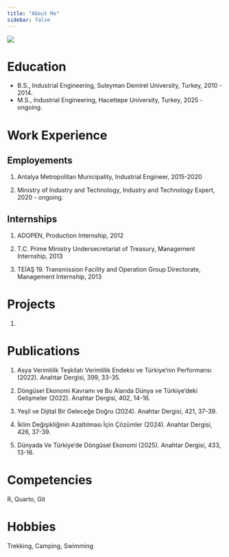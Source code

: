 ```yaml
---
title: "About Me"
sidebar: false 
---
```


![](assets/images/gamze photo.jpeg){fig-align="center"}


# Education

-   B.S., Industrial Engineering, Suleyman Demirel University, Turkey, 2010 - 2014.
-   M.S., Industrial Engineering, Hacettepe University, Turkey, 2025 - ongoing.

# Work Experience

## Employements

1.  Antalya Metropolitan Municipality, Industrial Engineer, 2015-2020

2.  Ministry of Industry and Technology, Industry and Technology Expert, 2020 - ongoing.

## Internships

1.  ADOPEN, Production Internship, 2012

2.  T.C. Prime Ministry Undersecretariat of Treasury, Management Internship, 2013

3.  TEİAŞ 19. Transmission Facility and Operation Group Directorate, Management Internship, 2013

# Projects

1.

# Publications

1.  Asya Verimlilik Teşkilatı Verimlilik Endeksi ve Türkiye’nin Performansı (2022). Anahtar Dergisi, 399, 33-35.

2. Döngüsel Ekonomi Kavramı ve Bu Alanda Dünya ve Türkiye’deki Gelişmeler (2022). Anahtar Dergisi, 402, 14-16.

3. Yeşil ve Dijital Bir Geleceğe Doğru (2024). Anahtar Dergisi, 421, 37-39.

4. İklim Değişikliğinin Azaltılması İçin Çözümler (2024). Anahtar Dergisi, 426, 37-39.

5. Dünyada Ve Türkiye’de Döngüsel Ekonomi (2025). Anahtar Dergisi, 433, 13-16.


# Competencies

R, Quarto, Git

# Hobbies
Trekking, Camping, Swimming